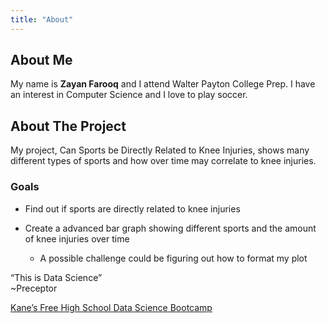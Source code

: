 ```yaml
---
title: "About"
---
```


## About Me

My name is **Zayan Farooq** and I attend Walter Payton College Prep. I have an interest in Computer Science and I love to play soccer.

## About The Project

My project, Can Sports be Directly Related to Knee Injuries, shows many different types of sports and how over time may correlate to knee injuries.

### Goals

-   Find out if sports are directly related to knee injuries

-   Create a advanced bar graph showing different sports and the amount of knee injuries over time

    -   A possible challenge could be figuring out how to format my plot

"This is Data Science"
\
~Preceptor


[Kane’s Free High School Data Science Bootcamp]( https://bootcamp.davidkane.info)
